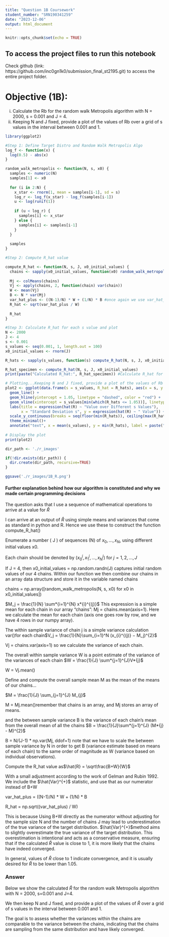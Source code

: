 ```yaml
---
title: "Question 1B Coursework"
student_number: "SRN190341259"
date: "2023-12-06"
output: html_document
---
```


```r
knitr::opts_chunk$set(echo = TRUE)
```

## To access the project files to run this notebook

Check github (link: https://github.com/inc0gn1k0/submission_final_st2195.git) to access the entire project folder.

# Objective (1B): 

  i. Calculate the Rb for the random walk Metropolis algorithm with N = 2000, s = 0.001 and J = 4. 
  ii. Keeping N and J fixed, provide a plot of the values of Rb over a grid of s values in the interval between 0.001 and 1.

```r
library(ggplot2)

#Step 1: Define Target Distro and Random Walk Metropolis Algo
log_f <- function(x) {
  log(0.5) - abs(x)
}

random_walk_metropolis <- function(N, s, x0) {
  samples <- numeric(N)
  samples[1] <- x0
  
  for (i in 2:N) {
    x_star <- rnorm(1, mean = samples[i-1], sd = s)
    log_r <- log_f(x_star) - log_f(samples[i-1])
    u <- log(runif(1))
    
    if (u < log_r) {
      samples[i] <- x_star
    } else {
      samples[i] <- samples[i-1]
    }
  }
  
  samples
}

#Step 2: Compute R_hat value

compute_R_hat <- function(N, s, J, x0_initial_values) {
  chains <- sapply(x0_initial_values, function(x0) random_walk_metropolis(N, s, x0))
  
  Mj <- colMeans(chains)
  Vj <- apply(chains, 2, function(chain) var(chain))
  W <- mean(Vj)
  B <- N * var(Mj)
  var_hat_plus <- ((N-1)/N) * W + (1/N) * B #once again we use var_hat_plus as specified in Gelman-Rubin 1992
  R_hat <- sqrt(var_hat_plus / W)
  
  R_hat
}

#Step 3: Calculate R_hat for each s value and plot
N <- 2000
J <- 4
s <- 0.001
s_values <- seq(0.001, 1, length.out = 100)
x0_initial_values <- rnorm(J)

R_hats <- sapply(s_values, function(s) compute_R_hat(N, s, J, x0_initial_values))

R_hat_specimen <- compute_R_hat(N, s, J, x0_initial_values)
print(paste("Calculated R_hat:", R_hat_specimen)) #Calculate R_hat for RWMA with N=2000, s=0.001 and J=4

# Plotting...Keeping N and J fixed, provide a plot of the values of Rb over a grid of s values in the interval between 0.001 and 1.
plot2 <- ggplot(data.frame(s = s_values, R_hat = R_hats), aes(x = s, y = R_hat)) +
  geom_line() +
  geom_hline(yintercept = 1.05, linetype = "dashed", color = "red") +
  geom_vline(xintercept = s_values[min(which(R_hats <= 1.05))], linetype = "dashed", color = "green") +
  labs(title = expression(hat(R) ~ "Value over Different s Values"),
       x = "Standard Deviation s", y = expression(hat(R) ~ " Value")) +
  scale_y_continuous(breaks = seq(floor(min(R_hats)), ceiling(max(R_hats)), by = 1)) +
  theme_minimal()+
  annotate("text", x = mean(s_values), y = min(R_hats), label = paste("Calculated R_hat:", round(R_hat_specimen, 5)), hjust = 0.5, vjust = -1, size = 5, color = "blue") 
  
# Display the plot
print(plot2)

dir_path <- './r_images'

if(!dir.exists(dir_path)) {
  dir.create(dir_path, recursive=TRUE)
}

ggsave('./r_images/1B_R.png')

```
#### Further explanation behind how our algorithm is constituted and why we made certain programming decisions

The question asks that I use a sequence of mathematical operations to arrive at a value for $\hat{R}$

I can arrive at an output of $\hat{R}$ using simple means and variances that come as standard in python and R. Hence we use these to construct the function compute_R_hat()

Enumerate a number ( J ) of sequences (N) of $x_0,...,x_N$, using different initial values x0.

Each chain should be denoted by $(x_{0}^{j},x_1^{j},...,x_N^{j})$ for $j = 1,2,...,J$

If J = 4, then x0_initial_values = np.random.randn(J) captures initial random values of our 4 chains. Within our function we then combine our chains in an array data structure and store it in the variable named chains

chains = np.array([random_walk_metropolis(N, s, x0) for x0 in x0_initial_values])

$M_j = \frac{1}{N} \sum*{i=1}^{N} x*{i}^{(j)}$ This expression is a simple mean for each chain in our array "chains": Mj = chains.mean(axis=1). Here we calculate the mean for each chain (axis one goes row by row, and we have 4 rows in our numpy array).

The within sample variance of chain j is a simple variance calculation var()for each chain$V_j = \frac{1}{N}\sum_{i=1}^N (x_{i}^{(j)} − M_j)^{2}$

Vj = chains.var(axis=1) so we calculate the variance of each chain.

The overall within sample variance W is a point estimate of the variance of the variances of each chain $W = \frac{1}{J} \sum*{j=1}^{J}V*{j}$

W = Vj.mean()

Define and compute the overall sample mean M as the mean of the means of our chains…

$M = \frac{1}{J} \sum_{j=1}^{J} M_{j}$

M = Mj.mean()remember that chains is an array, and Mj stores an array of means.

and the between sample variance B is the variance of each chain's mean from the overall mean of all the chains $B = \frac{1}{J}\sum*{j=1}^{J} (M*{j} - M)^{2}$

B = N/(J-1) * np.var(Mj, ddof=1) note that we have to scale the between sample variance by N in order to get B (variance estimate based on means of each chain) to the same order of magnitude as W (variance based on individual observations).

Compute the R_hat value as$\hat{R} = \sqrt\frac{B+W}{W}$

With a small adjustment according to the work of Gelman and Rubin 1992. We include the $\hat{Var}^{+}$ statistic, and use that as our numerator instead of B+W

var_hat_plus = ((N-1)/N) * W + (1/N) * B

R_hat = np.sqrt((var_hat_plus) / W)

This is because Using B+W directly as the numerator without adjusting for the sample size N and the number of chains J may lead to underestimation of the true variance of the target distribution. $\hat{Var}^{+}$method aims to slightly overestimate the true variance of the target distribution. This overestimation is intentional and acts as a conservative measure, ensuring that if the calculated $\hat{R}$ value is close to 1, it is more likely that the chains have indeed converged.

In general, values of $\hat{R}$ close to 1 indicate convergence, and it is usually desired for $\hat{R}$ to be lower than 1.05.

### Answer

Below we show the calculated $\hat{R}$ for the random walk Metropolis algorithm with N = 2000, s=0.001 and J=4.

We then keep N and J fixed, and provide a plot of the values of $\hat{R}$ over a grid of s values in the interval between 0.001 and 1.

The goal is to assess whether the variances within the chains are comparable to the variance between the chains, indicating that the chains are sampling from the same distribution and have likely converged.

